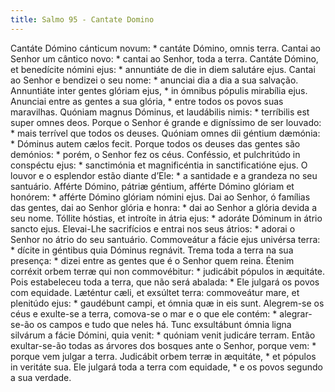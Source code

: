 ```yaml
---
title: Salmo 95 - Cantate Domino
---
```


<div class="grid grid-cols-2 gap-5">
  <span class="col-6 dropcaps text-justify">
    Cantáte Dómino cánticum novum: * cantáte Dómino, omnis terra.
  </span>
  <span class="col-6 dropcaps text-justify">
    Cantai ao Senhor um cântico novo: * cantai ao Senhor, toda a terra.
  </span>
  <span class="col-6 text-justify">
    Cantáte Dómino, et benedícite nómini ejus: * annuntiáte de die in diem
    salutáre ejus.
  </span>
  <span class="col-6 text-justify">
    Cantai ao Senhor e bendizei o seu nome: * anunciai dia a dia a sua salvação.
  </span>
  <span class="col-6 text-justify">
    Annuntiáte inter gentes glóriam ejus, * in ómnibus pópulis mirabília ejus.
  </span>
  <span class="col-6 text-justify">
    Anunciai entre as gentes a sua glória, * entre todos os povos suas
    maravilhas.
  </span>
  <span class="col-6 text-justify">
    Quóniam magnus Dóminus, et laudábilis nimis: * terríbilis est super omnes
    deos.
  </span>
  <span class="col-6 text-justify">
    Porque o Senhor é grande e digníssimo de ser louvado: * mais terrível que
    todos os deuses.
  </span>
  <span class="col-6 text-justify">
    Quóniam omnes dii géntium dæmónia: * Dóminus autem cælos fecit.
  </span>
  <span class="col-6 text-justify">
    Porque todos os deuses das gentes são demónios: * porém, o Senhor fez os
    céus.
  </span>
  <span class="col-6 text-justify">
    Conféssio, et pulchritúdo in conspéctu ejus: * sanctimónia et magnificéntia
    in sanctificatióne ejus.
  </span>
  <span class="col-6 text-justify">
    O louvor e o esplendor estão diante d’Ele: * a santidade e a grandeza no seu
    santuário.
  </span>
  <span class="col-6 text-justify">
    Afférte Dómino, pátriæ géntium, afférte Dómino glóriam et honórem: * afférte
    Dómino glóriam nómini ejus.
  </span>
  <span class="col-6 text-justify">
    Dai ao Senhor, ó famílias das gentes, dai ao Senhor glória e honra: * dai ao
    Senhor a glória devida a seu nome.
  </span>
  <span class="col-6 text-justify">
    Tóllite hóstias, et introíte in átria ejus: * adoráte Dóminum in átrio
    sancto ejus.
  </span>
  <span class="col-6 text-justify">
    Elevai-Lhe sacrifícios e entrai nos seus átrios: * adorai o Senhor no átrio
    do seu santuário.
  </span>
  <span class="col-6 text-justify">
    Commoveátur a fácie ejus univérsa terra: * dícite in géntibus quia Dóminus
    regnávit.
  </span>
  <span class="col-6 text-justify">
    Trema toda a terra na sua presença: * dizei entre as gentes que é o Senhor
    quem reina.
  </span>
  <span class="col-6 text-justify">
    Étenim corréxit orbem terræ qui non commovébitur: * judicábit pópulos in
    æquitáte.
  </span>
  <span class="col-6 text-justify">
    Pois estabeleceu toda a terra, que não será abalada: * Ele julgará os povos
    com equidade.
  </span>
  <span class="col-6 text-justify">
    Læténtur cæli, et exsúltet terra: commoveátur mare, et plenitúdo ejus: *
    gaudébunt campi, et ómnia quæ in eis sunt.
  </span>
  <span class="col-6 text-justify">
    Alegrem-se os céus e exulte-se a terra, comova-se o mar e o que ele contém:
    * alegrar-se-ão os campos e tudo que neles há.
  </span>
  <span class="col-6 text-justify">
    Tunc exsultábunt ómnia ligna silvárum a fácie Dómini, quia venit: * quóniam
    venit judicáre terram.
  </span>
  <span class="col-6 text-justify">
    Então exultar-se-ão todas as árvores dos bosques ante o Senhor, porque vem:
    * porque vem julgar a terra.
  </span>
  <span class="col-6 text-justify">
    Judicábit orbem terræ in æquitáte, * et pópulos in veritáte sua.
  </span>
  <span class="col-6 text-justify">
    Ele julgará toda a terra com equidade, * e os povos segundo a sua verdade.
  </span>
</div>
